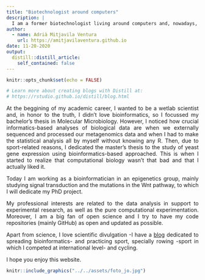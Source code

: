 ```yaml
---
title: "Biotechnologist around computers"
description: |
  I am a former biotechnologist living around computers and, nowadays, I am working in an Epigenetics group seeking to get a PhD in Computational Biology. Apart from science, I love scientific divulgation and practicing sport, specially rowing -sport in which I competed at international level- and cycling.
author:
  - name: Adrià Mitjavila Ventura
    url: https://amitjavilaventura.github.io
date: 11-20-2020
output:
  distill::distill_article:
    self_contained: false
---
```


```r
knitr::opts_chunk$set(echo = FALSE)

# Learn more about creating blogs with Distill at:
# https://rstudio.github.io/distill/blog.html

```

<p align='justify'> At the beggining of my academic career, I wanted to be a wetlab scientist and, in honor to the truth, I didn't love bioinformatics, so I focussed my bachelor's thesis in Molecular Microbiology. However, I noticed how crucial informatics-based analyses of biological data are when we externally sequenced and processed our metagenomics data and when I had to make the statistical analysis all by myself without knowing any R. Then, due to sport-related reasons, I dedicated the master's thesis to the study of yeast gene expression using bioinformatics-based approached. This is when I started to realize that computational biology wasn't that bad and that I actually liked it. </p>

<p align='justify'> Today I am working as a bioinformatician in an epigenetics group, mainly studying signal transduction and the mutations in the Wnt pathway, to which I will dedicate my PhD project.</p>

<p align='justify'>My professional interests are related to the data analysis in support to experimental research, as well as the pure computational experimentation. Moreover, I am a big fan of open science and I try to have my code repositories (mainly GitHub) as open and updated as possible.</p>

<p align='justify'>Apart from science, I love scientific divulgation  -I have a [blog](https://biobit.netlify.app) dedicated to spreading bioinformatics- and practicing sport, specially rowing -sport in which I competed at international level- and cycling.</p>

I hope you enjoy this website.

```r
knitr::include_graphics("../../assets/foto_jo.jpg")
```

<br><br><br><br>

